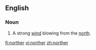 ==English==
===Noun===
{{en-noun}}
# A strong [[wind]] blowing from the [[north]].

[[fi:norther]]
[[vi:norther]]
[[zh:norther]]
